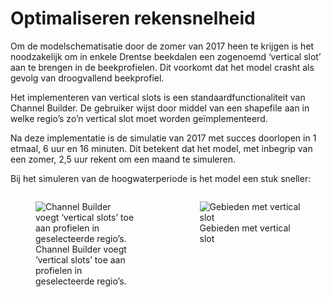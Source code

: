 # Optimaliseren rekensnelheid

Om de modelschematisatie door de zomer van 2017 heen te krijgen is het noodzakelijk om in enkele Drentse beekdalen een zogenoemd ‘vertical slot’ aan te brengen in de beekprofielen. Dit voorkomt dat het model crasht als gevolg van droogvallend beekprofiel.

Het implementeren van vertical slots is een standaardfunctionaliteit van Channel Builder. De gebruiker wijst door middel van een shapefile aan in welke regio's zo'n vertical slot moet worden geïmplementeerd.

Na deze implementatie is de simulatie van 2017 met succes doorlopen in 1 etmaal, 6 uur en 16 minuten. Dit betekent dat het model, met inbegrip van een zomer, 2,5 uur rekent om een maand te simuleren.

Bij het simuleren van de hoogwaterperiode is het model een stuk sneller:

::: {.columns}
::: {.column width="50%"}
![Channel Builder voegt 'vertical slots' toe aan profielen in geselecteerde regio's.](../img/channel_builder_vertical_slots.png)
:::
::: {.column width="50%"}
![Gebieden met vertical slot](../img/vertical_slot_gebieden.png)

:::
:::




